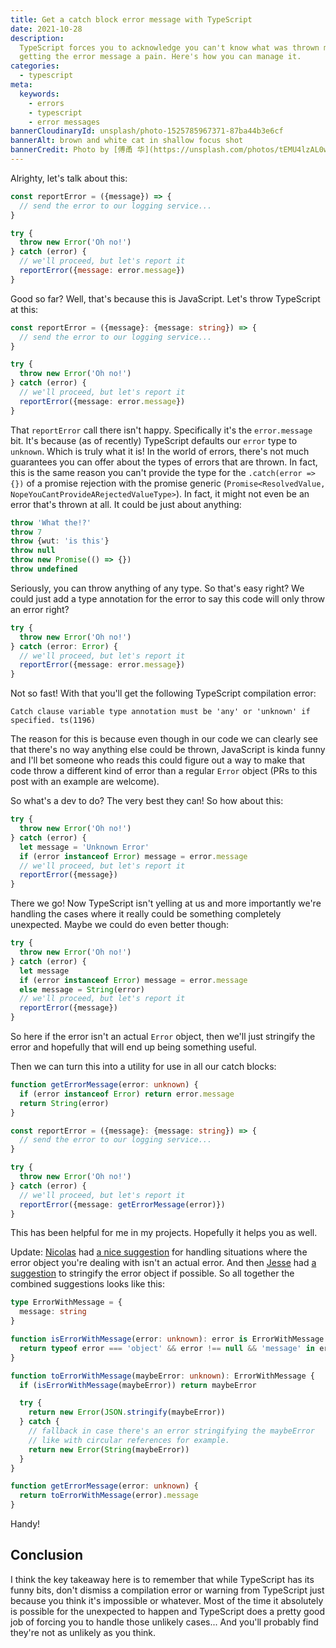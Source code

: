 ```yaml
---
title: Get a catch block error message with TypeScript
date: 2021-10-28
description:
  TypeScript forces you to acknowledge you can't know what was thrown making
  getting the error message a pain. Here's how you can manage it.
categories:
  - typescript
meta:
  keywords:
    - errors
    - typescript
    - error messages
bannerCloudinaryId: unsplash/photo-1525785967371-87ba44b3e6cf
bannerAlt: brown and white cat in shallow focus shot
bannerCredit: Photo by [傅甬 华](https://unsplash.com/photos/tEMU4lzAL0w)
---
```


Alrighty, let's talk about this:

```js
const reportError = ({message}) => {
  // send the error to our logging service...
}

try {
  throw new Error('Oh no!')
} catch (error) {
  // we'll proceed, but let's report it
  reportError({message: error.message})
}
```

Good so far? Well, that's because this is JavaScript. Let's throw TypeScript at
this:

```ts lines=9
const reportError = ({message}: {message: string}) => {
  // send the error to our logging service...
}

try {
  throw new Error('Oh no!')
} catch (error) {
  // we'll proceed, but let's report it
  reportError({message: error.message})
}
```

That `reportError` call there isn't happy. Specifically it's the `error.message`
bit. It's because (as of recently) TypeScript defaults our `error` type to
`unknown`. Which is truly what it is! In the world of errors, there's not much
guarantees you can offer about the types of errors that are thrown. In fact,
this is the same reason you can't provide the type for the `.catch(error => {})`
of a promise rejection with the promise generic
(`Promise<ResolvedValue, NopeYouCantProvideARejectedValueType>`). In fact, it
might not even be an error that's thrown at all. It could be just about
anything:

```ts
throw 'What the!?'
throw 7
throw {wut: 'is this'}
throw null
throw new Promise(() => {})
throw undefined
```

Seriously, you can throw anything of any type. So that's easy right? We could
just add a type annotation for the error to say this code will only throw an
error right?

```ts lines=3
try {
  throw new Error('Oh no!')
} catch (error: Error) {
  // we'll proceed, but let's report it
  reportError({message: error.message})
}
```

Not so fast! With that you'll get the following TypeScript compilation error:

```
Catch clause variable type annotation must be 'any' or 'unknown' if specified. ts(1196)
```

The reason for this is because even though in our code we can clearly see that
there's no way anything else could be thrown, JavaScript is kinda funny and I'll
bet someone who reads this could figure out a way to make that code throw a
different kind of error than a regular `Error` object (PRs to this post with an
example are welcome).

So what's a dev to do? The very best they can! So how about this:

```ts lines=4-5,7
try {
  throw new Error('Oh no!')
} catch (error) {
  let message = 'Unknown Error'
  if (error instanceof Error) message = error.message
  // we'll proceed, but let's report it
  reportError({message})
}
```

There we go! Now TypeScript isn't yelling at us and more importantly we're
handling the cases where it really could be something completely unexpected.
Maybe we could do even better though:

```ts lines=4,6
try {
  throw new Error('Oh no!')
} catch (error) {
  let message
  if (error instanceof Error) message = error.message
  else message = String(error)
  // we'll proceed, but let's report it
  reportError({message})
}
```

So here if the error isn't an actual `Error` object, then we'll just stringify
the error and hopefully that will end up being something useful.

Then we can turn this into a utility for use in all our catch blocks:

```ts lines=1-4,14
function getErrorMessage(error: unknown) {
  if (error instanceof Error) return error.message
  return String(error)
}

const reportError = ({message}: {message: string}) => {
  // send the error to our logging service...
}

try {
  throw new Error('Oh no!')
} catch (error) {
  // we'll proceed, but let's report it
  reportError({message: getErrorMessage(error)})
}
```

This has been helpful for me in my projects. Hopefully it helps you as well.

Update: [Nicolas](https://github.com/npirotte) had
[a nice suggestion](https://github.com/kentcdodds/kentcdodds.com/issues/206) for
handling situations where the error object you're dealing with isn't an actual
error. And then [Jesse](https://discord.com/users/804795652252106762) had
[a suggestion](https://discord.com/channels/715220730605731931/715227739749089281/903649313228480532)
to stringify the error object if possible. So all together the combined
suggestions looks like this:

```ts
type ErrorWithMessage = {
  message: string
}

function isErrorWithMessage(error: unknown): error is ErrorWithMessage {
  return typeof error === 'object' && error !== null && 'message' in error
}

function toErrorWithMessage(maybeError: unknown): ErrorWithMessage {
  if (isErrorWithMessage(maybeError)) return maybeError

  try {
    return new Error(JSON.stringify(maybeError))
  } catch {
    // fallback in case there's an error stringifying the maybeError
    // like with circular references for example.
    return new Error(String(maybeError))
  }
}

function getErrorMessage(error: unknown) {
  return toErrorWithMessage(error).message
}
```

Handy!

## Conclusion

I think the key takeaway here is to remember that while TypeScript has its
funny bits, don't dismiss a compilation error or warning from TypeScript just
because you think it's impossible or whatever. Most of the time it absolutely is
possible for the unexpected to happen and TypeScript does a pretty good job of
forcing you to handle those unlikely cases... And you'll probably find they're
not as unlikely as you think.

